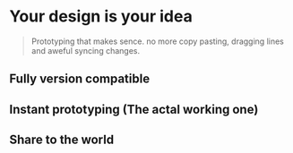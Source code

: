 # Your design is your idea

> Prototyping that makes sence. no more copy pasting, dragging lines and aweful syncing changes.





## Fully version compatible 



## Instant prototyping (The actal working one)



## Share to the world

